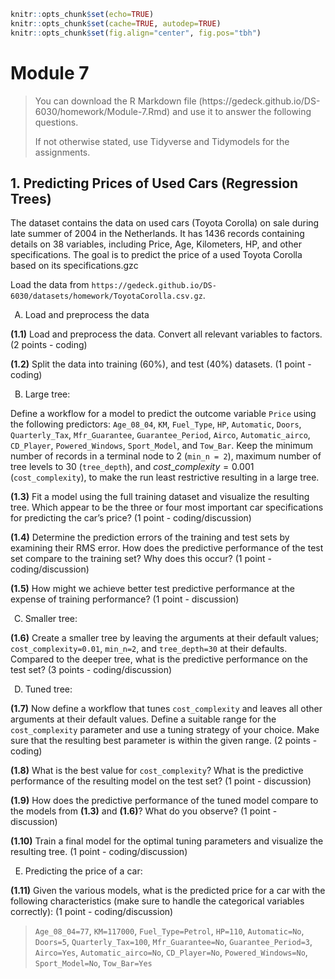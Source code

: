 ```r
knitr::opts_chunk$set(echo=TRUE)
knitr::opts_chunk$set(cache=TRUE, autodep=TRUE)
knitr::opts_chunk$set(fig.align="center", fig.pos="tbh")
```



# Module 7 {-}
> You can download the R Markdown file (https://gedeck.github.io/DS-6030/homework/Module-7.Rmd) and use it to answer the following questions.
> 
> If not otherwise stated, use Tidyverse and Tidymodels for the assignments.

## 1. Predicting Prices of Used Cars (Regression Trees) {-}
The dataset contains the data on used cars (Toyota Corolla) on sale during late summer of 2004 in the Netherlands. It has 1436 records containing details on 38 variables, including Price, Age, Kilometers, HP, and other specifications. The goal is to predict the price of a used Toyota Corolla based on its specifications.gzc

Load the data from `https://gedeck.github.io/DS-6030/datasets/homework/ToyotaCorolla.csv.gz`.

(A) Load and preprocess the data

**(1.1)** Load and preprocess the data. Convert all relevant variables to factors. (2 points - coding)

**(1.2)** Split the data into training (60%), and test (40%) datasets. (1 point - coding)


(B) Large tree:

Define a workflow for a model to predict the outcome variable `Price` using the following predictors: `Age_08_04`, `KM`, `Fuel_Type`, `HP`, `Automatic`, `Doors`, `Quarterly_Tax`, `Mfr_Guarantee`, `Guarantee_Period`, `Airco`, `Automatic_airco`, `CD_Player`, `Powered_Windows`, `Sport_Model`, and `Tow_Bar`. Keep the minimum number of records in a terminal node to 2 (`min_n = 2`), maximum number of tree levels to 30 (`tree_depth`), and $cost\_complexity = 0.001$ (`cost_complexity`), to make the run least restrictive resulting in a large tree.

**(1.3)** Fit a model using the full training dataset and visualize the resulting tree. Which appear to be the three or four most important car specifications for predicting the car's price? (1 point - coding/discussion)

**(1.4)** Determine the prediction errors of the training and test sets by examining their RMS error. How does the predictive performance of the test set compare to the training set? Why does this occur? (1 point - coding/discussion)

**(1.5)** How might we achieve better test predictive performance at the expense of training performance? (1 point - discussion)

(C) Smaller tree:

**(1.6)** Create a smaller tree by leaving the arguments at their default values; `cost_complexity=0.01`, `min_n=2`, and `tree_depth=30` at their defaults. Compared to the deeper tree, what is the predictive performance on the test set? (3 points - coding/discussion)


(D) Tuned tree:

**(1.7)** Now define a workflow that tunes `cost_complexity` and leaves all other arguments at their default values. Define a suitable range for the `cost_complexity` parameter and use a tuning strategy of your choice. Make sure that the resulting best parameter is within the given range. (2 points - coding)

**(1.8)** What is the best value for `cost_complexity`? What is the predictive performance of the resulting model on the test set? (1 point - discussion)

**(1.9)** How does the predictive performance of the tuned model compare to the models from **(1.3)** and **(1.6)**? What do you observe? (1 point - discussion)

**(1.10)** Train a final model for the optimal tuning parameters and visualize the resulting tree. (1 point - coding/discussion)

(E) Predicting the price of a car:

**(1.11)** Given the various models, what is the predicted price for a car with the following characteristics (make sure to handle the categorical variables correctly): (1 point - coding/discussion)

> `Age_08_04=77`, `KM=117000`, `Fuel_Type=Petrol`, `HP=110`, `Automatic=No`, `Doors=5`, `Quarterly_Tax=100`, `Mfr_Guarantee=No`, `Guarantee_Period=3`, `Airco=Yes`, `Automatic_airco=No`, `CD_Player=No`, `Powered_Windows=No`, `Sport_Model=No`, `Tow_Bar=Yes`


